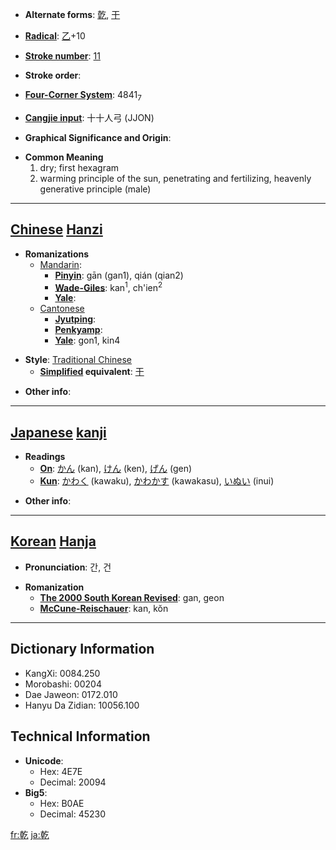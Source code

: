* '''Alternate forms''': [[亁]], [[干]]

* '''[[Wiktionary:Chinese radical index| Radical]]''': [[Wiktionary:Chinese radical index 乙|乙]]+10

* '''[[Wiktionary:Chinese total strokes index|Stroke number]]''': [[Wiktionary:Chinese total strokes index 11|11]]

* '''Stroke order''': 

* '''[[Wiktionary:Chinese four corner index|Four-Corner System]]''': 4841<sub>7</sub>

* '''[[Wiktionary:Chinese Cangjie index|Cangjie input]]''': 十十人弓 (JJON)

* '''Graphical Significance and Origin''': 

* '''Common Meaning'''
*#dry; first hexagram
*#warming principle of the sun, penetrating and fertilizing, heavenly generative principle (male)

----

== [[Chinese]] [[Hanzi]] ==

* '''Romanizations'''
** [[Mandarin]]:
*** '''[[Pinyin]]''': gān (gan1), qián (qian2)
*** '''[[Wade-Giles]]''': kan<sup>1</sup>, ch'ien<sup>2</sup>
*** '''[[Yale]]''': 
**[[Cantonese]]
***'''[[Jyutping]]''':
***'''[[Penkyamp]]''': 
***'''[[Yale]]''': gon1, kin4

* '''Style''': [[Traditional Chinese]] 
** '''[[Simplified Chinese|Simplified]] equivalent''': [[干]]

* '''Other info''': 

----

== [[Japanese]] [[kanji]] ==

* '''Readings'''
** '''[[On]]''': [[かん]] (kan), [[けん]] (ken), [[げん]] (gen)
** '''[[Kun]]''': [[かわく]] (kawaku), [[かわかす]] (kawakasu), [[いぬい]] (inui)

* '''Other info''':  

----

== [[Korean]] [[Hanja]] ==

* '''Pronunciation''': 간, 건

* '''Romanization'''
** '''[[The 2000 South Korean Revised Romanization|The 2000 South Korean Revised]]''': gan, geon
** '''[[McCune-Reischauer]]''': kan, kŏn

----

== Dictionary Information ==

* KangXi: 0084.250
* Morobashi: 00204
* Dae Jaweon: 0172.010
* Hanyu Da Zidian: 10056.100

== Technical Information ==

* '''Unicode''':
** Hex: 4E7E
** Decimal: 20094
* '''Big5''':
** Hex: B0AE
** Decimal: 45230

[[fr:乾]]
[[ja:乾]]